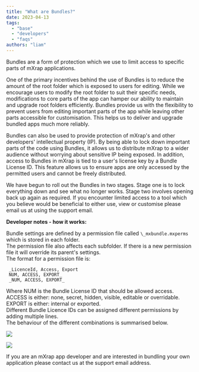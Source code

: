 ```yaml
---
title: "What are Bundles?"
date: 2023-04-13
tags:
  - "base"
  - "developers"
  - "faqs"
authors: "liam"
---
```


Bundles are a form of protection which we use to limit access to specific parts of mXrap applications.

One of the primary incentives behind the use of Bundles is to reduce the amount of the root folder which is exposed to users for editing. While we encourage users to modify the root folder to suit their specific needs, modifications to core parts of the app can hamper our ability to maintain and upgrade root folders efficiently. Bundles provide us with the flexibility to prevent users from editing important parts of the app while leaving other parts accessible for customisation. This helps us to deliver and upgrade bundled apps much more reliably.

Bundles can also be used to provide protection of mXrap's and other developers' intellectual property (IP). By being able to lock down important parts of the code using Bundles, it allows us to distribute mXrap to a wider audience without worrying about sensitive IP being exposed. In addition, access to Bundles in mXrap is tied to a user's license key by a Bundle License ID. This feature allows us to ensure apps are only accessed by the permitted users and cannot be freely distributed.

We have begun to roll out the Bundles in two stages. Stage one is to lock everything down and see what no longer works. Stage two involves opening back up again as required. If you encounter limited access to a tool which you believe would be beneficial to either use, view or customise please email us at using the support email.

**Developer notes - how it works:**

Bundle settings are defined by a permission file called `\_mxbundle.mxperms` which is stored in each folder.  
The permission file also affects each subfolder. If there is a new permission file it will override its parent's settings.  
The format for a permission file is:

     _LicenceId, Access, Export
     NUM, ACCESS, EXPORT_
     _NUM, ACCESS, EXPORT_

Where NUM is the Bundle License ID that should be allowed access.  
ACCESS is either: none, secret, hidden, visible, editable or overridable.  
EXPORT is either: internal or exported.  
Different Bundle Licence IDs can be assigned different permissions by adding multiple lines.  
The behaviour of the different combinations is summarised below.

![](/img/Bundle-Table.png)

![](/img/Bundle-Legend-Final-3.png)

If you are an mXrap app developer and are interested in bundling your own application please contact us at the support email address.
